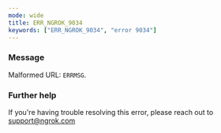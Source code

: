 ```yaml
---
mode: wide
title: ERR_NGROK_9034
keywords: ["ERR_NGROK_9034", "error 9034"]
---
```



### Message

Malformed URL: `ERRMSG`.

<ErrorDetails />

### Further help

If you're having trouble resolving this error, please reach out to [support@ngrok.com](mailto:support@ngrok.com?subject=Help%20with%20ERR_NGROK_9034)
